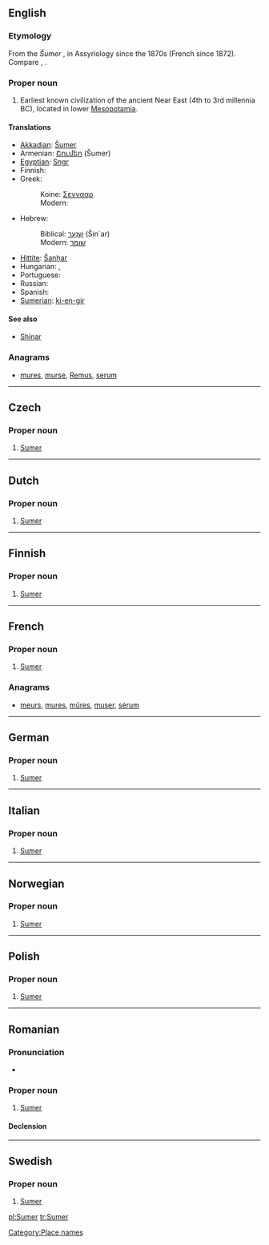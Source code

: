 ==English==
{{wikipedia}}

===Etymology===
From the {{etyl|akk}} ''Šumer'' {{rfscript|Cuneiform}}, in Assyriology since the 1870s (French {{term|sumérien|lang=fr}} since 1872). Compare {{term|Shumer}}, {{term|Sumir}}.

===Proper noun===
{{en-proper noun}}

# Earliest known civilization of the ancient Near East (4th to 3rd millennia BC), located in lower [[Mesopotamia]].

====Translations====
{{trans-top|the civilization}}
* [[Akkadian]]: [[Šumer]]
* Armenian: [[Շումեր]] (Šumer)
* [[Egyptian]]: [[Sngr]]
* Finnish: {{t|fi|Sumeri}}
* Greek:
*: Koine: [[Σεννααρ]]
*: Modern: {{t|el|Σουμέρ}}
* Hebrew:
*: Biblical: [[שִׁנְעָר]] (Šin`ar)
*: Modern: [[שומר]]
{{trans-mid}}
* [[Hittite]]: [[Šanḫar]]
* Hungarian: {{t-|hu|sumér}}, {{t|hu|sumer}}
* Portuguese: {{t-|pt|Suméria}}
* Russian: {{t+|ru|Шумер|m|tr=Šumer}}
* Spanish: {{t-|es|Sumeria}}
* [[Sumerian]]: [[ki-en-gir]]
{{trans-bottom}}

====See also====
* [[Shinar]]

===Anagrams===
* {{alphagram|emrsu}} [[mures#English|mures]], [[murse#English|murse]], [[Remus#English|Remus]], [[serum#English|serum]]
[[Category:Place names]]
----
==Czech==

===Proper noun===
{{infl|cs|proper noun}}

# [[#English|Sumer]]

----

==Dutch==

===Proper noun===
{{infl|nl|proper noun}}

# [[#English|Sumer]]

----

==Finnish==

===Proper noun===
{{infl|fi|proper noun}}

# [[#English|Sumer]]

----

==French==

===Proper noun===
{{infl|fr|proper noun}}

# [[#English|Sumer]]

===Anagrams===
* {{alphagram|emrsu}} [[meurs#French|meurs]], [[mures#French|mures]], [[mûres#French|mûres]], [[muser#French|muser]], [[sérum#French|sérum]]
----
==German==

===Proper noun===
{{infl|de|proper noun}}

# [[#English|Sumer]]

----

==Italian==

===Proper noun===
{{infl|it|proper noun}}

# [[#English|Sumer]]

----

==Norwegian==

===Proper noun===
{{infl|no|proper noun}}

# [[#English|Sumer]]

----

==Polish==

===Proper noun===
{{infl|pl|proper noun}}

# [[#English|Sumer]]

----

==Romanian==
{{wikipedia|lang=ro}}

===Pronunciation===
* {{IPA|[sumeɾ]|lang=ro}}

===Proper noun===
{{infl|ro|proper noun|gender=n}}

# [[#English|Sumer]]

====Declension====
{{ro-noun-inv|gend=n|def=Sumerul|gd=Sumerului}}

----

==Swedish==

===Proper noun===
{{infl|sv|proper noun}}

# [[#English|Sumer]]

[[Category:Sumer| ]]

[[pl:Sumer]]
[[tr:Sumer]]
